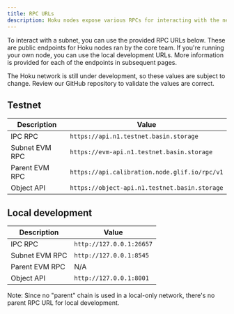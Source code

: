 ```yaml
---
title: RPC URLs
description: Hoku nodes expose various RPCs for interacting with the network.
---
```



To interact with a subnet, you can use the provided RPC URLs below. These are public endpoints for Hoku nodes ran by the
core team. If you're running your own node, you can use the local development URLs. More information is provided for
each of the endpoints in subsequent pages.

<Callout type="warning">

The Hoku network is still under development, so these values are subject to change. Review our GitHub repository to
validate the values are correct.

</Callout>

## Testnet

| Description    | Value                                         |
| -------------- | --------------------------------------------- |
| IPC RPC        | `https://api.n1.testnet.basin.storage`        |
| Subnet EVM RPC | `https://evm-api.n1.testnet.basin.storage`    |
| Parent EVM RPC | `https://api.calibration.node.glif.io/rpc/v1` |
| Object API     | `https://object-api.n1.testnet.basin.storage` |

## Local development

| Description    | Value                    |
| -------------- | ------------------------ |
| IPC RPC        | `http://127.0.0.1:26657` |
| Subnet EVM RPC | `http://127.0.0.1:8545`  |
| Parent EVM RPC | N/A                      |
| Object API     | `http://127.0.0.1:8001`  |

Note: Since no "parent" chain is used in a local-only network, there's no parent RPC URL for local development.
